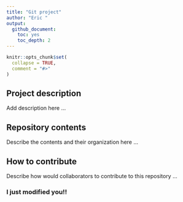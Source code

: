 ```yaml
---
title: "Git project"
author: "Eric "
output: 
  github_document:
    toc: yes
    toc_depth: 2
---
```



```r
knitr::opts_chunk$set(
  collapse = TRUE,
  comment = "#>"
)
```

## Project description

Add description here ...


## Repository contents

Describe the contents and their organization here ...


## How to contribute

Describe how would collaborators to contribute to this repository ...

### I just modified you!!
